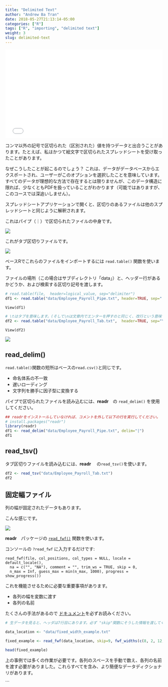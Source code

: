 ```yaml
---
title: "Delimited Text"
author: "Andrew Ba Tran"
date: 2018-05-27T21:13:14-05:00
categories: ["R"]
tags: ["R", "importing", "delimited text"]
weight: 3
slug: delimited-text
---
```



<div style="position: relative; padding-bottom: 56.25%; height: 0; overflow: hidden;">
  <iframe src="//www.youtube.com/embed/qGL-wio4cZU?t=4s" style="position: absolute; top: 0; left: 0; width: 100%; height: 100%; border:0; encrypted-media" allowfullscreen title="YouTube Video"></iframe>
</div>

コンマ以外の記号で区切られた（区別された）値を持つデータと出合うことがあります。たとえば、私はかつて絵文字で区切られたスプレッドシートを受け取ったことがあります。

なぜこうしたことが起こるのでしょう？ これは、データがデータベースからエクスポートされ、ユーザーがこのオプションを選択したことを意味しています。すべてのデータが理想的な方法で存在するとは限りませんが、このデータ構造に限れば、少なくともPDFを扱っていることがわかります（可能ではありますが、このコースでは深追いしません）。

スプレッドシートアプリケーションで開くと、区切りのあるファイルは他のスプレッドシートと同じように解釈されます。

これはパイプ（｜）で区切られたファイルの中身です。

![](/importing_exporting/delimited_text/images/pipe-delimited.png?classes=shadow)

これがタブ区切りファイルです。

![](/importing_exporting/delimited_text/images/tab-delimited.png?classes=shadow)

ベースRでこれらのファイルをインポートするには `read.table()` 関数を使います。

ファイルの場所（この場合はサブディレクトリ「data」）と、ヘッダー行があるかどうか、および検索する区切り記号を渡します。

```r
# read.table(file,  header=logical_value, sep="delimiter")
df1 <- read.table("data/Employee_Payroll_Pipe.txt", header=TRUE, sep="|")
```

```
View(df1)
```

```r
# \tはタブを意味します。(そして\nは文章内でエンターを押すのと同じく、改行という意味です)
df2 <- read.table("data/Employee_Payroll_Tab.txt",  header=TRUE, sep="\t")
```

```
View(df2)
```

![](/importing_exporting/delimited_text/images/df1_success.png?classes=shadow)

## read_delim()

 `read.table()`関数の短所はベースの`read.csv()`と同じです。

* 命名体系の不一致
* 遅いローディング
* 文字列を勝手に因子型に変換する

パイプで区切られたファイルを読み込むには、**readr**　の `read_delim()` を使用してください。

```r
## readrをインストールしていなければ、コメントを外して以下の行を実行してください。
# install.packages("readr")
library(readr)
df1 <- read_delim("data/Employee_Payroll_Pipe.txt", delim="|")
df1
```

## read_tsv()
タブ区切りファイルを読み込むには、**readr** 　の`read_tsv()`を使います。

```r
df2 <- read_tsv("data/Employee_Payroll_Tab.txt")
df2
```

## 固定幅ファイル

列の幅が固定されたデータもあります。

こんな感じです。

![](/importing_exporting/delimited_text/images/fixed_width.png?classes=shadow)


**readr**　パッケージの [`read_fwf()`](https://readr.tidyverse.org/reference/read_fwf.html) 関数を使います。

コンソールの `?read_fwf` に入力するだけです:

```
read_fwf(file, col_positions, col_types = NULL, locale = default_locale(),
  na = c("", "NA"), comment = "", trim_ws = TRUE, skip = 0,
  n_max = Inf, guess_max = min(n_max, 1000), progress = show_progress())
```

これを機能させるために必要な重要事項があります。

* 各列の幅を変数に渡す
* 各列の名前

たくさんの手法があるので [ドキュメント](https://readr.tidyverse.org/reference/read_fwf.html)を必ずお読みください。


```r

# 生データを見ると、ヘッダは7行目にあります。必ず "skip"関数にそうした情報を渡してください。

data_location <- "data/fixed_width_example.txt"

fixed_example <- read_fwf(data_location, skip=9, fwf_widths(c(8, 2, 12, 12, 29, 3,6, 9, 5, 18, 20, 8), c("entry", "per", "post_date", "gl_account", "description", "source", "cflow", "ref", "post", "debit", "credit", "alloc")))

head(fixed_example)
```

上の事例では多くの作業が必要です。各列のスペースを手動で数え、各列の名前を渡す必要がありました。これらすべてを含み、より簡便なデータディクショナリがあります。


```
